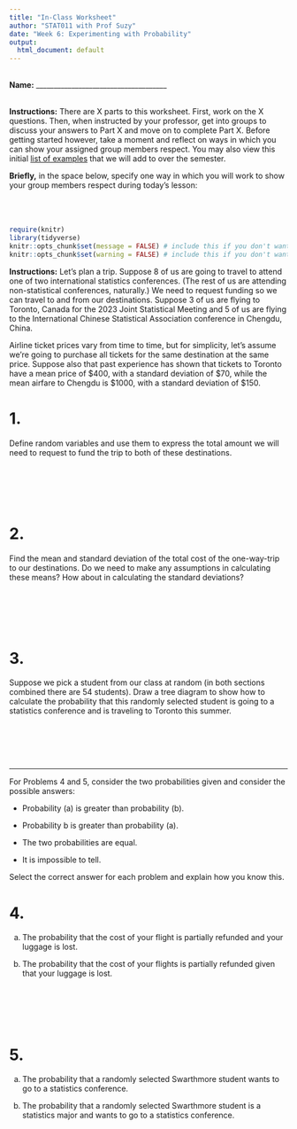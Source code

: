 ```yaml
---
title: "In-Class Worksheet"
author: "STAT011 with Prof Suzy"
date: "Week 6: Experimenting with Probability"
output:
  html_document: default
---
```

<br>
**Name:** _____________________________________

<br>
**Instructions:** There are X parts to this worksheet. First, work on the X questions. Then, when instructed by your professor, get into groups to discuss your answers to Part X and move on to complete Part X. Before getting started however, take a moment and reflect on ways in which you can show your assigned group members respect. You may also view this initial [list of examples](https://docs.google.com/document/d/1emP8SiS2IO-_blKdVmVp-CJTr0NLlKG4vzMnphH-P7E/edit?usp=sharing) that we will add to over the semester.

**Briefly,** in the space below, specify one way in which you will work to show your group members respect during today's lesson:
<br>
<br>
<br>
<br>

```r
require(knitr)
library(tidyverse)
knitr::opts_chunk$set(message = FALSE) # include this if you don't want markdown to knit messages
knitr::opts_chunk$set(warning = FALSE) # include this if you don't want markdown to knit warnings
```


**Instructions:** Let's plan a trip. Suppose $8$ of us are going to travel to attend one of two international statistics conferences. (The rest of us are attending non-statistical conferences, naturally.) We need to request funding so we can travel to and from our destinations. Suppose $3$ of us are flying to Toronto, Canada for the 2023 Joint Statistical Meeting and $5$ of us are flying to the International Chinese Statistical Association conference in Chengdu, China.  

Airline ticket prices vary from time to time, but for simplicity, let's assume we're going to purchase all tickets for the same destination at the same price. Suppose also that past experience has shown that tickets to Toronto have a mean price of $\$400$, with a standard deviation of $\$70$, while the mean airfare to Chengdu is $\$1000$, with a standard deviation of $\$150$.


# 1. 
Define random variables and use them to express the total amount we will need to request to fund the trip to both of these destinations. 

<br>
<br>
<br>
<br>


# 2. 
Find the mean and standard deviation of the total cost of the one-way-trip to our destinations. Do we need to make any assumptions in calculating these means? How about in calculating the standard deviations?

<br>
<br>
<br>
<br>



# 3. 
Suppose we pick a student from our class at random (in both sections combined there are $54$ students). Draw a tree diagram to show how to calculate the probability that this randomly selected student is going to a statistics conference and is traveling to Toronto this summer. 

<br>
<br>
<br>
<br>


***
For Problems 4 and 5, consider the two probabilities given and consider the possible answers:

*	Probability (a) is greater than probability (b).

*	Probability b is greater than probability (a).

*	The two probabilities are equal.

*	It is impossible to tell. 

Select the correct answer for each problem and explain how you know this. 


# 4.  
(a) The probability that the cost of your flight is partially refunded and your luggage is lost. 

(b) The probability that the cost of your flights is partially refunded given that your luggage is lost. 


<br>
<br>
<br>
<br>

# 5. 
(a) The probability that a randomly selected Swarthmore student wants to go to a statistics conference. 

(b) The probability that a randomly selected Swarthmore student is a statistics major and wants to go to a statistics conference.


<br>
<br>
<br>
<br>







 


